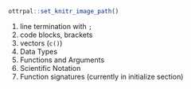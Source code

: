 ```r
ottrpal::set_knitr_image_path()
```

1. line termination with `;`
2. code blocks, brackets
3. vectors (`c()`)
4. Data Types
5. Functions and Arguments
6. Scientific Notation
7. Function signatures (currently in initialize section)